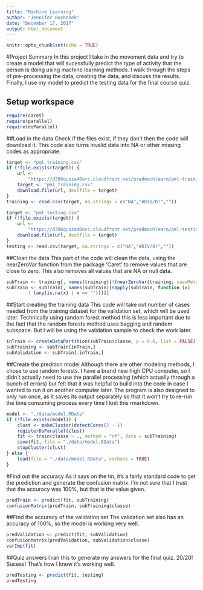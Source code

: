 ---
title: "Machine Learning"
author: "Jennifer Bochenek"
date: "December 17, 2017"
output: html_document
---

```{r setup, include=FALSE}
knitr::opts_chunk$set(echo = TRUE)
```
#Project Summary
In this project I take in the movement data and try to create a model that will sucessfully predict the type of activity that the person is doing using machine learning methods. I walk through the steps of pre-processing the data, creating the data, and discuss the results. Finally, I use my model to predict the testing data for the final course quiz.

## Setup workspace
```{r require, echo=TRUE}
require(caret)
require(parallel)
require(doParallel)
```

##Load in the data
Check if the files exist, if they don't then the code will download it. This code also turns invalid data into NA or other missing codes as appropriate.
```{r load, echo=TRUE}
target <- "pml_training.csv"
if (!file.exists(target)) {
    url <-
        "https://d396qusza40orc.cloudfront.net/predmachlearn/pml-training.csv"
    target <- "pml_training.csv"
    download.file(url, destfile = target)
}
training <- read.csv(target, na.strings = c("NA","#DIV/0!",""))

target <- "pml_testing.csv"
if (!file.exists(target)) {
    url <-
        "https://d396qusza40orc.cloudfront.net/predmachlearn/pml-testing.csv"
    download.file(url, destfile = target)
}
testing <- read.csv(target, na.strings = c("NA","#DIV/0!",""))
```
##Clean the data
This part of the code will clean the data, using the nearZeroVar function from the package 'Caret' to remove values that are close to zero. This also removes all values that are NA or null data. 

```{r clean, echo=TRUE}
subTrain <- training[, names(training)[!(nearZeroVar(training, saveMetrics = T)[, 4])]]
subTrain <- subTrain[, names(subTrain)[sapply(subTrain, function (x)
        ! (any(is.na(x) | x == "")))]]
```

##Start creating the training data
This code will take out number of cases needed from the training dataset for the validation set, which will be used later. Technically using random forest method this is less important due to the fact that the random forests method uses bagging and random subspace. But I will be using the validation sample to check the work later. 
```{r pressure, echo=TRUE}
inTrain <- createDataPartition(subTrain$classe, p = 0.6, list = FALSE)
subTraining <- subTrain[inTrain,]
subValidation <- subTrain[-inTrain,]
```

##Create the predition model
Although there are other modeling methods, I chose to use random forests. I have a brand new high CPU computer, so I didn't actually need to use the parallel processing (which actually through a bunch of errors) but felt that it was helpful to build into the code in case I wanted to run it on another computer later. The program is also designed to only run once, as it saves its output separately so that it won't try to re-run the time consuming process every time I knit this rmarkdown.
```{r model, echo=TRUE}
model <- "./data/model.RData"
if (!file.exists(model)) {
    clust <- makeCluster(detectCores() - 1)
    registerDoParallel(clust)
    fit <- train(classe ~ ., method = "rf", data = subTraining)
    save(fit, file = "./data/model.RData")
    stopCluster(clust)
} else {
    load(file = "./data/model.RData", verbose = TRUE)
}
```

#Find out the accuracy
As it says on the tin, it's a fairly standard code to get the prediction and generate the confusion matrix. I'm not sure that I trust that the accuracy was 100%, but that is the value given. 
```{r predict, echo=TRUE}
predTrain <- predict(fit, subTraining)
confusionMatrix(predTrain, subTraining$classe)
```
##Find the accuracy of the validation set
The validation set also has an accuracy of 100%, so the model is working very well. 
```{r stuff, echo=TRUE}
predValidation <- predict(fit, subValidation)
confusionMatrix(predValidation, subValidation$classe)
varImp(fit)
```

##Quiz answers
I ran this to generate my answers for the final quiz. 20/20! Sucess! That's how I know it's working well. 
```{r prediction, echo=TRUE}
predTesting <- predict(fit, testing)
predTesting
```
